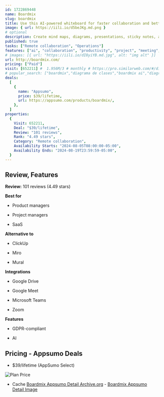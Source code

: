 ```yaml
---
id: 1722869448
name: Boardmix
slug: boardmix
title: Use this AI-powered whiteboard for faster collaboration and better team productivity
image: { url: https://iili.io/d5beJKg.md.png }
# optional
description: Create mind maps, diagrams, presentations, sticky notes, and more in seconds with generative AICollaborate on the same whiteboard with over 500 simultaneous users with support for mentions and comments on any element
published: true
tasks: ["Remote collaboration", "Operations"]
features: ["ai", "collaboration", "productivity", "project", "meeting", "template", "analytics"]
# images: [{ url: "https://iili.io/dI8yiYB.md.jpg", alt: "img alt" }]
url: http://boardmix.com/
pricing: ["Paid"]
visit: [652211] #  1.956M/3 # monthly # https://pro.similarweb.com/#/digitalsuite/websiteanalysis/home
# popular_search: ["boardmix","diagrama de clases","boardmix ai","diagrama de flujo","마인드맵","boardmix","mindmap","flow chart maker","flowchart maker","mind map maker"]
deals:
  [
    {
      name: "Appsumo",
      price: $39/lifetime,
      url: https://appsumo.com/products/boardmix/,
    },
  ]
properties:
  {
    Visit: 652211,
    Deal: "$39/lifetime",
    Review: "101 reviews",
    Rank: "4.49 stars",
    Category: "Remote collaboration",
    Availability Starts: "2024-08-05T08:00:00-05:00",
    Availability Ends: "2024-08-19T23:59:59-05:00",
  }
---
```


## Review, Features

**Review:** 101 reviews (4.49 stars)

**Best for**

- Product managers

- Project managers

- SaaS

**Alternative to**

- ClickUp

- Miro

- Mural

**Integrations**

- Google Drive

- Google Meet

- Microsoft Teams

- Zoom

**Features**

- GDPR-compliant

- AI

## Pricing - Appsumo Deals

- $39/lifetime (AppSumo Select)

<Img src="https://iili.io/d7HGQh7.png" alt="Plan Price" />

- Cache [Boardmix Appsumo Detail Archive.org](https://web.archive.org/web/*/https://appsumo.com/products/boardmix/) - [Boardmix Appsumo Detail Image](https://iili.io/d7HMc3G.png)
